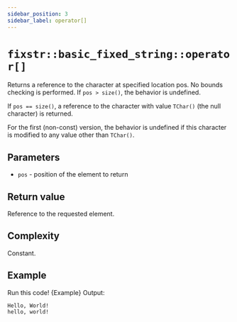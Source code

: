 ```yaml
---
sidebar_position: 3
sidebar_label: operator[]
---
```

# `fixstr::basic_fixed_string::operator[]`


<CppOverloadList>
    <CppOverload num={1} code={Overload1} />
    <CppOverload num={2} code={Overload2} />
</CppOverloadList>

Returns a reference to the character at specified location pos. No bounds checking is performed. 
If `pos > size()`, the behavior is undefined.

If `pos == size()`, a reference to the character with value `TChar()` (the null character) is returned.

For the first (non-const) version, the behavior is undefined if this character is modified to any value other than `TChar()`.

## Parameters

* `pos`	-	position of the element to return

## Return value

Reference to the requested element.

## Complexity

Constant.

## Example

<LinkButton link="https://godbolt.org/z/ajTf6EbbW">Run this code!</LinkButton>
<CodeBlock className="language-cpp">{Example}</CodeBlock>
Output:

```
Hello, World!
hello, world!
```
